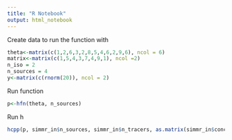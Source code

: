 ```yaml
---
title: "R Notebook"
output: html_notebook
---
```


Create data to run the function with 

```r
theta<-matrix(c(1,2,6,3,2,8,5,4,6,2,9,6), ncol = 6)
matrix<-matrix(c(1,5,4,3,7,4,9,1), ncol =2)
n_iso = 2
n_sources = 4
y<-matrix(c(rnorm(20)), ncol = 2)
```


Run function

```r
p<-hfn(theta, n_sources)
```


Run h
```r
hcpp(p, simmr_in$n_sources, simmr_in$n_tracers, as.matrix(simmr_in$concentration_means), as.matrix(simmr_in$source_means), as.matrix(simmr_in$correction_means), as.matrix(simmr_in$correction_sds), as.matrix(simmr_in$source_sds), theta, as.matrix(simmr_in$mixtures))
```









